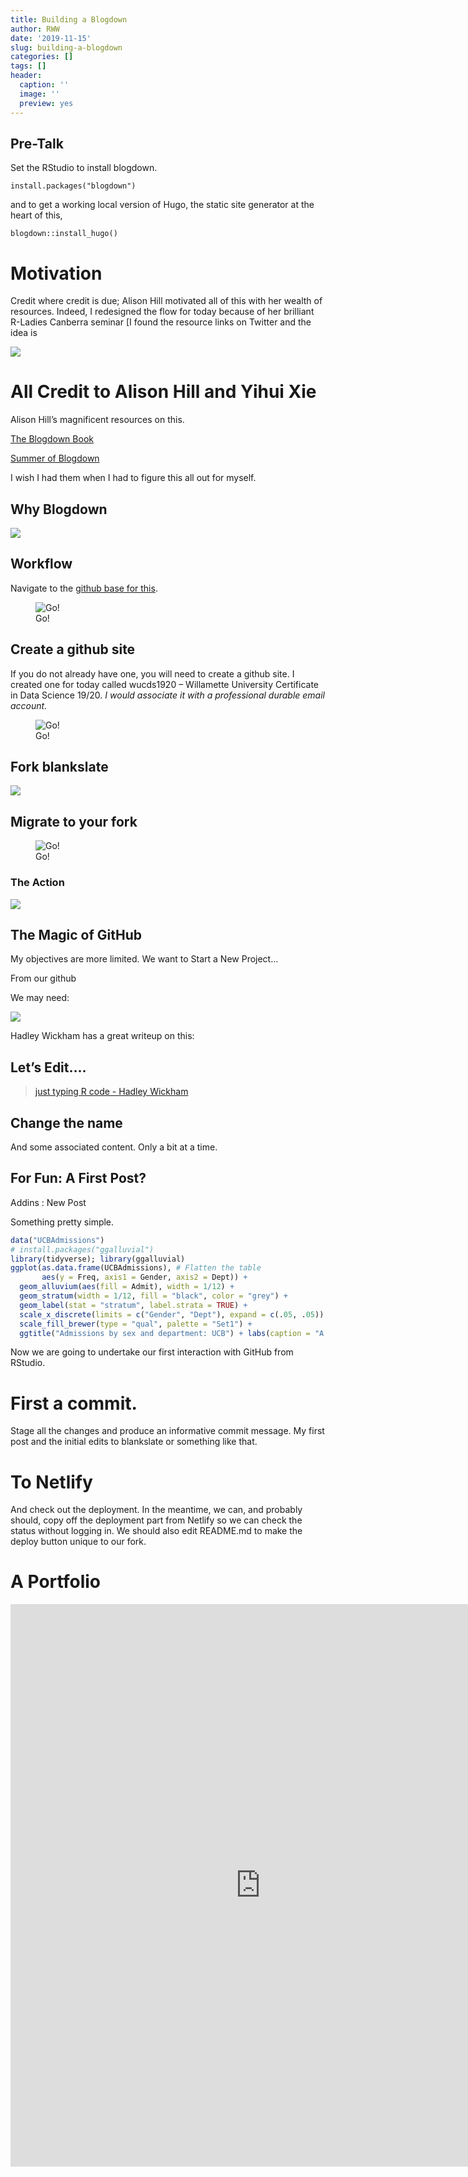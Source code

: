 ```yaml
---
title: Building a Blogdown
author: RWW
date: '2019-11-15'
slug: building-a-blogdown
categories: []
tags: []
header:
  caption: ''
  image: ''
  preview: yes
---
```


## Pre-Talk

Set the RStudio to install blogdown.

```
install.packages("blogdown")
```

and to get a working local version of Hugo, the static site generator at the heart of this,

```
blogdown::install_hugo()
```

# Motivation

Credit where credit is due; Alison Hill motivated all of this with her wealth of resources.  Indeed, I redesigned the flow for today because of her brilliant R-Ladies Canberra seminar [I found the resource links on Twitter and the idea is 

![](https://media.giphy.com/media/vyaVOTmCl7o1MAlnwK/giphy.gif)

# All Credit to Alison Hill and Yihui Xie

Alison Hill's magnificent resources on this.  

[The Blogdown Book](https://bookdown.org/yihui/blogdown/)

[Summer of Blogdown](https://summer-of-blogdown.netlify.com/)

I wish I had them when I had to figure this all out for myself.

## Why Blogdown

![](/post/2019-11-15-building-a-blogdown_files/HadleyThread.png)

## Workflow

Navigate to the [github base for this](https://github.com/WUCDS1920/blankslate).

![Go!](https://media.giphy.com/media/69D4FSNqihhKpFcc1a/giphy.gif)

## Create a github site

If you do not already have one, you will need to create a github site.  I created one for today called wucds1920 -- Willamette University Certificate in Data Science 19/20.  *I would associate it with a professional durable email account.*

![Go!](https://media.giphy.com/media/69D4FSNqihhKpFcc1a/giphy.gif)

##  Fork blankslate

![](/post/2019-11-15-building-a-blogdown_files/ForkMe.png)

## Migrate to your fork

![Go!](https://media.giphy.com/media/69D4FSNqihhKpFcc1a/giphy.gif)

### The Action

![](/post/2019-11-15-building-a-blogdown_files/TheAction.png)


## The Magic of GitHub

My objectives are more limited.  We want to Start a New Project...

From our github

We may need:

![](/post/2019-11-15-building-a-blogdown_files/GitandRStudio.png)

Hadley Wickham has a great writeup on this:
[](http://r-pkgs.had.co.nz/git.html)

## Let's Edit....

<blockquote class="imgur-embed-pub" lang="en" data-id="7J1bEaJ"><a href="//imgur.com/7J1bEaJ">just typing R code - Hadley Wickham</a></blockquote><script async src="//s.imgur.com/min/embed.js" charset="utf-8"></script>

## Change the name

And some associated content.  Only a bit at a time.

## For Fun: A First Post?

Addins : New Post

Something pretty simple.

```r
data("UCBAdmissions")
# install.packages("ggalluvial")
library(tidyverse); library(ggalluvial)
ggplot(as.data.frame(UCBAdmissions), # Flatten the table
       aes(y = Freq, axis1 = Gender, axis2 = Dept)) +
  geom_alluvium(aes(fill = Admit), width = 1/12) +
  geom_stratum(width = 1/12, fill = "black", color = "grey") +
  geom_label(stat = "stratum", label.strata = TRUE) +
  scale_x_discrete(limits = c("Gender", "Dept"), expand = c(.05, .05)) +
  scale_fill_brewer(type = "qual", palette = "Set1") +
  ggtitle("Admissions by sex and department: UCB") + labs(caption = "A ggallvial example")
```
  
Now we are going to undertake our first interaction with GitHub from RStudio.

# First a commit.

Stage all the changes and produce an informative commit message.  My first post and the initial edits to blankslate or something like that.

# To Netlify

And check out the deployment.  In the meantime, we can, and probably should, copy off the deployment part from Netlify so we can check the status without logging in.  We should also edit README.md to make the deploy button unique to our fork.

# A Portfolio

<iframe src="https://rwalkerwu.shinyapps.io/NFL-Scrapr/" width="800" height="900" style="border: none;"></iframe>
